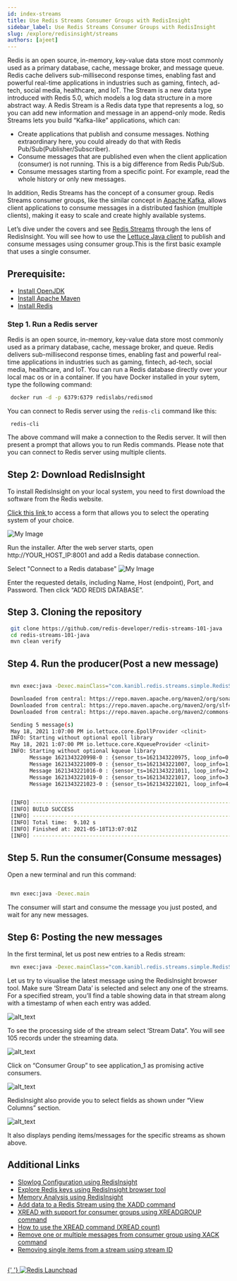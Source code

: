 ```yaml
---
id: index-streams
title: Use Redis Streams Consumer Groups with RedisInsight
sidebar_label: Use Redis Streams Consumer Groups with RedisInsight
slug: /explore/redisinsight/streams
authors: [ajeet]
---
```



Redis is an open source, in-memory, key-value data store most commonly used as a primary database, cache, message broker, and message queue. Redis cache delivers sub-millisecond response times, enabling fast and powerful real-time applications in industries such as gaming, fintech, ad-tech, social media, healthcare, and IoT. The Stream is a new data type introduced with Redis 5.0, which models a log data structure in a more abstract way.
A Redis Stream is a Redis data type that represents a log, so you can add new information and message in an append-only mode.
Redis Streams lets you build “Kafka-like” applications, which can:

- Create applications that publish and consume messages. Nothing extraordinary here, you could already do that with Redis Pub/Sub(Publisher/Subscriber).
- Consume messages that are published even when the client application (consumer) is not running. This is a big difference from Redis Pub/Sub.
- Consume messages starting from a specific point. For example, read the whole history or only new messages.

In addition, Redis Streams has the concept of a consumer group. Redis Streams consumer groups, like the similar concept in [Apache Kafka](https://kafka.apache.org/), allows client applications to consume messages in a distributed fashion (multiple clients), making it easy to scale and create highly available systems.

Let’s dive under the covers and see [Redis Streams](https://redis.io/topics/streams-intro) through the lens of RedisInsight. You will see how to use the [Lettuce Java client](https://developer.redis.com/develop/java/#using-lettuce) to publish and consume messages using consumer group.This is the first basic example that uses a single consumer.

## Prerequisite:

- [Install OpenJDK](https://openjdk.java.net/install/)
- [Install Apache Maven](https://maven.apache.org/install.html)
- [Install Redis](https://developer.redis.com/create)

### Step 1. Run a Redis server

Redis is an open source, in-memory, key-value data store most commonly used as a primary database, cache, message broker, and queue. Redis delivers sub-millisecond response times, enabling fast and powerful real-time applications in industries such as gaming, fintech, ad-tech, social media, healthcare, and IoT. You can run a Redis database directly over your local mac os or in a container. If you have Docker installed in your sytem, type the following command:

```bash
 docker run -d -p 6379:6379 redislabs/redismod
```

You can connect to Redis server using the `redis-cli` command like this:

```
 redis-cli
```

The above command will make a connection to the Redis server. It will then present a prompt that allows you to run Redis commands.
Please note that you can connect to Redis server using multiple clients.

## Step 2: Download RedisInsight

To install RedisInsight on your local system, you need to first download the software from the Redis website.

[Click this link ](https://redis.com/redis-enterprise/redis-insight/#insight-form) to access a form that allows you to select the operating system of your choice.

![My Image](images/redisinsightinstall.png)

Run the installer. After the web server starts, open http://YOUR_HOST_IP:8001 and add a Redis database connection.

Select "Connect to a Redis database"
![My Image](images/redisinsight4.png)

Enter the requested details, including Name, Host (endpoint), Port, and Password. Then click “ADD REDIS DATABASE”.

## Step 3. Cloning the repository

```bash
 git clone https://github.com/redis-developer/redis-streams-101-java
 cd redis-streams-101-java
 mvn clean verify
```

## Step 4. Run the producer(Post a new message)

```bash

 mvn exec:java -Dexec.mainClass="com.kanibl.redis.streams.simple.RedisStreams101Producer" -Dexec.args="5"

 Downloaded from central: https://repo.maven.apache.org/maven2/org/sonatype/sisu/sisu-guice/2.1.7/sisu-guice-2.1.7-noaop.jar (472 kB at 450 kB/s)
 Downloaded from central: https://repo.maven.apache.org/maven2/org/slf4j/slf4j-api/1.7.5/slf4j-api-1.7.5.jar (26 kB at 25 kB/s)
 Downloaded from central: https://repo.maven.apache.org/maven2/commons-codec/commons-codec/1.11/commons-codec-1.11.jar (335 kB at 313 kB/s)

 Sending 5 message(s)
 May 18, 2021 1:07:00 PM io.lettuce.core.EpollProvider <clinit>
 INFO: Starting without optional epoll library
 May 18, 2021 1:07:00 PM io.lettuce.core.KqueueProvider <clinit>
 INFO: Starting without optional kqueue library
       Message 1621343220998-0 : {sensor_ts=1621343220975, loop_info=0, speed=15, direction=270} posted
       Message 1621343221009-0 : {sensor_ts=1621343221007, loop_info=1, speed=15, direction=270} posted
       Message 1621343221016-0 : {sensor_ts=1621343221011, loop_info=2, speed=15, direction=270} posted
       Message 1621343221019-0 : {sensor_ts=1621343221017, loop_info=3, speed=15, direction=270} posted
       Message 1621343221023-0 : {sensor_ts=1621343221021, loop_info=4, speed=15, direction=270} posted


 [INFO] ------------------------------------------------------------------------
 [INFO] BUILD SUCCESS
 [INFO] ------------------------------------------------------------------------
 [INFO] Total time:  9.102 s
 [INFO] Finished at: 2021-05-18T13:07:01Z
 [INFO] ------------------------------------------------------------------------

```

## Step 5. Run the consumer(Consume messages)

Open a new terminal and run this command:

```bash

 mvn exec:java -Dexec.main
```

The consumer will start and consume the message you just posted, and wait for any new messages.

## Step 6: Posting the new messages

In the first terminal, let us post new entries to a Redis stream:

```bash
 mvn exec:java -Dexec.mainClass="com.kanibl.redis.streams.simple.RedisStreams101Producer" -Dexec.args="100"
```

Let us try to visualise the latest message using the RedisInsight browser tool. Make sure ‘Stream Data’ is selected and select any one of the streams. For a specified stream, you’ll find a table showing data in that stream along with a timestamp of when each entry was added.

![alt_text](images/image16.png)

To see the processing side of the stream select ‘Stream Data”. You will see 105 records under the streaming data.

![alt_text](images/image17.png)

Click on “Consumer Group” to see application_1 as promising active consumers.

![alt_text](images/image18.png)

RedisInsight also provide you to select fields as shown under “View Columns” section.

![alt_text](images/image19.png)

It also displays pending items/messages for the specific streams as shown above.

## Additional Links

- [Slowlog Configuration using RedisInsight](/explore/redisinsight/slowlog)
- [Explore Redis keys using RedisInsight browser tool](/explore/redisinsight/browser)
- [Memory Analysis using RedisInsight](/explore/redisinsight/memoryanalyzer)
- [Add data to a Redis Stream using the XADD command](https://redis.io/commands/xadd/)
- [XREAD with support for consumer groups using XREADGROUP command](https://redis.io/commands/xreadgroup/)
- [How to use the XREAD command (XREAD count)](https://redis.io/commands/xread/)
- [Remove one or multiple messages from consumer group using XACK command](https://redis.io/commands/xack/)
- [Removing single items from a stream using stream ID](https://redis.io/docs/manual/data-types/streams/#removing-single-items-from-a-stream)

##

<div>
  <a
    href="https://launchpad.redis.com"
    target="_blank"
    rel="noopener"
    className="link">
    {' '}
    <img
      src="/img/launchpad.png"
      className="thumb"
      loading="lazy"
      alt="Redis Launchpad"
    />
  </a>
</div>
